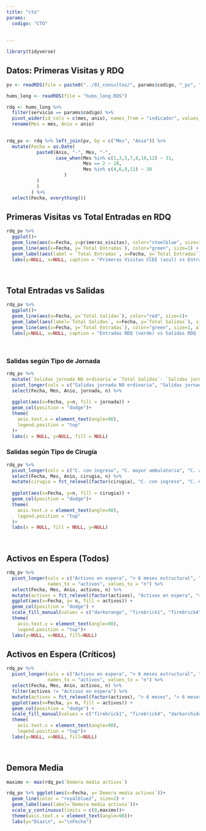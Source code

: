 ```yaml
---
title: "cto"
params:
  codigo: "CTO"
  
  
---
```


```r
library(tidyverse)

```



## Datos: Primeras Visitas y  RDQ

```r

pv <- readRDS(file = paste0("../01_consultas/", params$codigo, "_pv", ".RDS"))

hums_long <- readRDS(file = "hums_long.RDS")

rdq <- hums_long %>% 
  filter(servicio == params$codigo) %>%
  pivot_wider(id_cols = c(mes, anio), names_from = "indicador", values_from = valor) %>%
  rename(Mes = mes, Anio = anio) 
         

rdq_pv <- rdq %>% left_join(pv, by = c("Mes", "Anio")) %>% 
  mutate(Fecha = as.Date(
           paste0(Anio, "-", Mes, "-", 
                  case_when(Mes %in% c(1,3,5,7,8,10,12) ~ 31, 
                            Mes == 2 ~ 28,
                            Mes %in% c(4,6,9,11) ~ 30
                     )
           )
           )
         ) %>% 
  select(Fecha, everything())

```


## Primeras Visitas vs Total Entradas en RDQ

```r

rdq_pv %>%
  ggplot()+
  geom_line(aes(x=Fecha, y=primeras_visitas), color="steelblue", size=1, alpha = 0.5)+
  geom_line(aes(x=Fecha, y=`Total Entradas`), color="green", size=1) +
  geom_label(aes(label = `Total Entradas`, x=Fecha, y=`Total Entradas`), size=3) +
  labs(y=NULL, x=NULL, caption = "Primeras Visitas CCEE (azul) vs Entradas RDQ (verde)")

```



<br>

## Total Entradas vs Salidas

```r


rdq_pv %>%
  ggplot()+
  geom_line(aes(x=Fecha, y=`Total Salidas`), color="red", size=1)+
  geom_label(aes(label=`Total Salidas`, x=Fecha, y=`Total Salidas`), size=3)+
  geom_line(aes(x=Fecha, y=`Total Entradas`), color="green", size=1, alpha=0.3) +
  labs(y=NULL, x=NULL, caption = "Entradas RDQ (verde) vs Salidas RDQ (rojo)")

```

<br>


### Salidas según Tipo de Jornada


```r


rdq_pv %>% 
  mutate(`Salidas jornada NO ordinaria`= `Total Salidas`- `Salidas jornada ordinaria`) %>%
  pivot_longer(cols = c("Salidas jornada NO ordinaria", "Salidas jornada ordinaria"),names_to = "jornada", values_to = "n") %>%
  select(Fecha, Mes, Anio, jornada, n) %>%
  
  ggplot(aes(x=Fecha, y=n, fill = jornada)) +
  geom_col(position = "dodge")+
  theme(
    axis.text.x = element_text(angle=90),
    legend.position = "top"
  )+
  labs(x = NULL, y=NULL, fill = NULL)


```


### Salidas según Tipo de Cirugía



```r

rdq_pv %>% 
  pivot_longer(cols = c("C. con ingreso", "C. mayor ambulatoria", "C. ambulante"),names_to = "cirugia", values_to = "n") %>%
  select(Fecha, Mes, Anio, cirugia, n) %>%
  mutate(cirugia = fct_relevel(factor(cirugia), "C. con ingreso", "C. mayor ambulatoria", "C. ambulante")) %>%
  
  ggplot(aes(x=Fecha, y=n, fill = cirugia)) +
  geom_col(position = "dodge")+
  theme(
    axis.text.x = element_text(angle=90),
    legend.position = "top"
  )+
  labs(x = NULL, fill = NULL, y=NULL)

```


<br>


## Activos en Espera (Todos)

```r

rdq_pv %>% 
  pivot_longer(cols = c("Activos en espera", "> 6 meses estructural", "> 6 meses", "Pacientes garantia superada"),
               names_to = "activos", values_to = "n") %>%
  select(Fecha, Mes, Anio, activos, n) %>%
  mutate(activos = fct_relevel(factor(activos), "Activos en espera", "> 6 meses", "> 6 meses estructural", "Pacientes garantia superada")) %>%
  ggplot(aes(x=Fecha, y= n, fill = activos)) +
  geom_col(position = "dodge") +
  scale_fill_manual(values = c("darkorange", "firebrick1", "firebrick4", "darkorchid4"))+
  theme(
    axis.text.x = element_text(angle=90),
    legend.position = "top")+
  labs(y=NULL, x=NULL, fill=NULL)

```


## Activos en Espera (Críticos)

```r

rdq_pv %>% 
  pivot_longer(cols = c("Activos en espera", "> 6 meses estructural", "> 6 meses", "Pacientes garantia superada"),
               names_to = "activos", values_to = "n") %>%
  select(Fecha, Mes, Anio, activos, n) %>%
  filter(activos != "Activos en espera") %>%
  mutate(activos = fct_relevel(factor(activos), "> 6 meses", "> 6 meses estructural", "Pacientes garantia superada")) %>%
  ggplot(aes(x=Fecha, y= n, fill = activos)) +
  geom_col(position = "dodge") +
  scale_fill_manual(values = c("firebrick1", "firebrick4", "darkorchid4"))+
  theme(
    axis.text.x = element_text(angle=90),
    legend.position = "top")+
  labs(y=NULL, x=NULL, fill=NULL)
```



<br>

## Demora Media

```r

maximo <- max(rdq_pv$`Demora media activos`)

rdq_pv %>% ggplot(aes(x=Fecha, y=`Demora media activos`))+  
  geom_line(color = "royalblue2", size=2) +
  geom_label(aes(label=`Demora media activos`))+
  scale_y_continuous(limits = c(0,maximo))+
  theme(axis.text.x = element_text(angle=90))+
  labs(y="Días\n", x="\nFecha")

```

